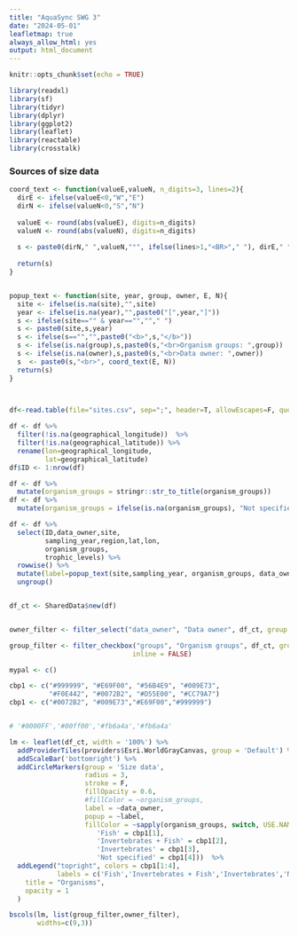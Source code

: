 ```yaml
---
title: "AquaSync SWG 3"
date: "2024-05-01"
leafletmap: true
always_allow_html: yes
output: html_document
---
```


```r

knitr::opts_chunk$set(echo = TRUE)

library(readxl)
library(sf)
library(tidyr)
library(dplyr)
library(ggplot2)
library(leaflet)
library(reactable)
library(crosstalk)

```

### Sources of size data

```r

coord_text <- function(valueE,valueN, n_digits=3, lines=2){
  dirE <- ifelse(valueE<0,"W","E")
  dirN <- ifelse(valueN<0,"S","N")
  
  valueE <- round(abs(valueE), digits=n_digits)
  valueN <- round(abs(valueN), digits=n_digits)
  
  s <- paste0(dirN," ",valueN,"°", ifelse(lines>1,"<BR>"," "), dirE," ",valueE,"°")
  
  return(s)
}


popup_text <- function(site, year, group, owner, E, N){
  site <- ifelse(is.na(site),"",site)
  year <- ifelse(is.na(year),"",paste0("[",year,"]"))
  s <- ifelse(site=="" & year=="",""," ")
  s <- paste0(site,s,year)
  s <- ifelse(s=="","",paste0("<b>",s,"</b>"))
  s <- ifelse(is.na(group),s,paste0(s,"<br>Organism groups: ",group))
  s <- ifelse(is.na(owner),s,paste0(s,"<br>Data owner: ",owner))
  s  <- paste0(s,"<br>", coord_text(E, N))
  return(s)
}


  
df<-read.table(file="sites.csv", sep=";", header=T, allowEscapes=F, quote = "\"")

df <- df %>%
  filter(!is.na(geographical_longitude))  %>%
  filter(!is.na(geographical_latitude)) %>%
  rename(lon=geographical_longitude,
         lat=geographical_latitude) 
df$ID <- 1:nrow(df)

df <- df %>%
  mutate(organism_groups = stringr::str_to_title(organism_groups))
df <- df %>%
  mutate(organism_groups = ifelse(is.na(organism_groups), "Not specified", organism_groups))

df <- df %>%
  select(ID,data_owner,site,
         sampling_year,region,lat,lon, 
         organism_groups,
         trophic_levels) %>%
  rowwise() %>%
  mutate(label=popup_text(site,sampling_year, organism_groups, data_owner, lon, lat)) %>%
  ungroup()


df_ct <- SharedData$new(df)


owner_filter <- filter_select("data_owner", "Data owner", df_ct, group = ~data_owner)

group_filter <- filter_checkbox("groups", "Organism groups", df_ct, group = ~organism_groups, 
                               inline = FALSE)

mypal <- c()

cbp1 <- c("#999999", "#E69F00", "#56B4E9", "#009E73",
          "#F0E442", "#0072B2", "#D55E00", "#CC79A7")
cbp1 <- c("#0072B2", "#009E73","#E69F00","#999999")


# '#0000FF','#00ff00','#fb6a4a','#fb6a4a'

lm <- leaflet(df_ct, width = '100%') %>% 
  addProviderTiles(providers$Esri.WorldGrayCanvas, group = 'Default') %>%
  addScaleBar('bottomright') %>%
  addCircleMarkers(group = 'Size data', 
                   radius = 3,
                   stroke = F, 
                   fillOpacity = 0.6,
                   #fillColor = ~organism_groups,
                   label = ~data_owner,
                   popup = ~label,
                   fillColor = ~sapply(organism_groups, switch, USE.NAMES = FALSE,
                      'Fish' = cbp1[1],
                      'Invertebrates + Fish' = cbp1[2],
                      'Invertebrates' = cbp1[3],
                      'Not specified' = cbp1[4]))  %>%
  addLegend("topright", colors = cbp1[1:4], 
            labels = c('Fish','Invertebrates + Fish','Invertebrates','Not specified'),
    title = "Organisms",
    opacity = 1
  )

bscols(lm, list(group_filter,owner_filter),
       widths=c(9,3))


```


